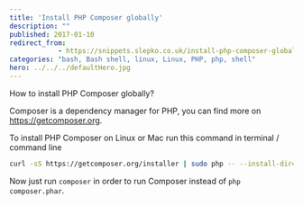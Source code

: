 ```yaml
---
title: 'Install PHP Composer globally'
description: ""
published: 2017-01-10
redirect_from:
            - https://snippets.slepko.co.uk/install-php-composer-globally/
categories: "bash, Bash shell, linux, Linux, PHP, php, shell"
hero: ../../../defaultHero.jpg
---
```

How to install PHP Composer globally?

Composer is a dependency manager for PHP, you can find more on <https://getcomposer.org>.

To install PHP Composer on Linux or Mac run this command in terminal / command line

```bash
curl -sS https://getcomposer.org/installer | sudo php -- --install-dir=/usr/local/bin --filename=composer
```

Now just run `composer` in order to run Composer instead of `php composer.phar`.

